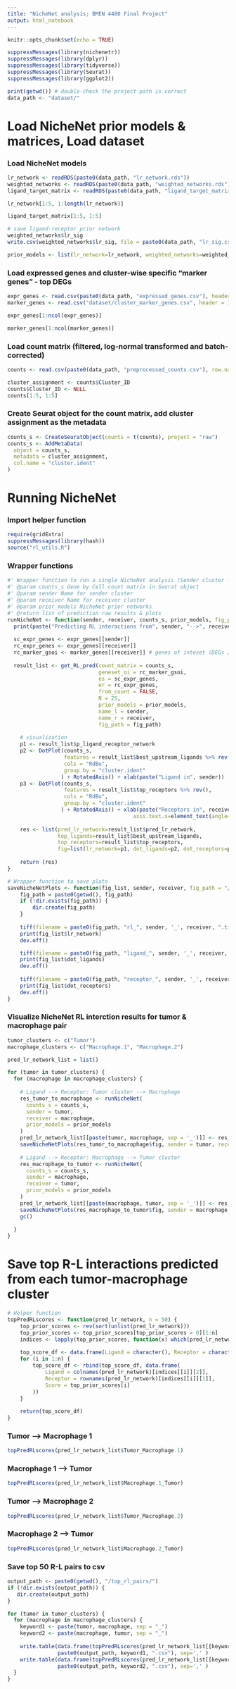 ```yaml
---
title: "NicheNet analysis; BMEN 4480 Final Project"
output: html_notebook
---
```


```r
knitr::opts_chunk$set(echo = TRUE)
```

```r
suppressMessages(library(nichenetr))
suppressMessages(library(dplyr))
suppressMessages(library(tidyverse))
suppressMessages(library(Seurat))
suppressMessages(library(ggplot2))
```


```r
print(getwd()) # double-check the project path is correct
data_path <- "dataset/"
```

# Load NicheNet prior models & matrices, Load dataset
### Load NicheNet models
```r
lr_network <- readRDS(paste0(data_path, "lr_network.rds"))
weighted_networks <- readRDS(paste0(data_path, "weighted_networks.rds"))
ligand_target_matrix <- readRDS(paste0(data_path, "ligand_target_matrix.rds"))
```

```r
lr_network[1:5, 1:length(lr_network)]
```

```r
ligand_target_matrix[1:5, 1:5]
```


```r
# save ligand-receptor prior network
weighted_networks$lr_sig
write.csv(weighted_networks$lr_sig, file = paste0(data_path, "lr_sig.csv"))
```


```r
prior_models <- list(lr_network=lr_network, weighted_networks=weighted_networks, ligand_target_matrix=ligand_target_matrix)
```



### Load expressed genes and cluster-wise specific "marker genes" - top DEGs
```r
expr_genes <- read.csv(paste0(data_path, "expressed_genes.csv"), header = 1)
marker_genes <- read.csv("dataset/cluster_marker_genes.csv", header = 1)
```

```r
expr_genes[1:ncol(expr_genes)]
```
```r
marker_genes[1:ncol(marker_genes)]
```

### Load count matrix (filtered, log-normal transformed and batch-corrected)
```r
counts <- read.csv(paste0(data_path, "preprocessed_counts.csv"), row.names = "Cell_ID", header = 1)
```

```r
cluster_assignment <- counts$Cluster_ID
counts$Cluster_ID <- NULL
counts[1:5, 1:5]
```

### Create Seurat object for the count matrix, add cluster assignment as the metadata
```r
counts_s <- CreateSeuratObject(counts = t(counts), project = "raw")
counts_s <- AddMetaData(
  object = counts_s,
  metadata = cluster_assignment,
  col.name = "cluster.ident"
)
```

# Running NicheNet
### Import helper function
```r
require(gridExtra)
suppressMessages(library(hash))
source("rl_utils.R")
```

### Wrapper functions
```r
#' Wrapper function to run a single NicheNet analysis (Sender cluster -> Receiver cluster)
#' @param counts_s Gene by Cell count matrix in Seurat object
#' @param sender Name for sender cluster
#' @param receiver Name for receiver cluster
#' @param prior_models NicheNet prior networks
#' @return list of prediction raw results & plots
runNicheNet <- function(sender, receiver, counts_s, prior_models, fig_path = "/plots/") { 
  print(paste("Predicting RL interactions from", sender, "-->", receiver, sep = " "))
  
  sc_expr_genes <- expr_genes[[sender]]
  rc_expr_genes <- expr_genes[[receiver]]
  rc_marker_gsoi <- marker_genes[[receiver]] # genes of inteset (DEGs / marker genes) for the receiver cluster
  
  result_list <- get_RL_pred(count_matrix = counts_s,
                             geneset_oi = rc_marker_gsoi,
                             es = sc_expr_genes,
                             er = rc_expr_genes,
                             from_count = FALSE,
                             N = 25,
                             prior_models = prior_models,
                             name_l = sender,
                             name_r = receiver,
                             fig_path = fig_path)
  
    # visualization
    p1 <- result_list$p_ligand_receptor_network
    p2 <- DotPlot(counts_s,
                  features = result_list$best_upstream_ligands %>% rev(),
                  cols = "RdBu",
                  group.by = "cluster.ident"
                 ) + RotatedAxis() + xlab(paste("Ligand in", sender))
    p3 <- DotPlot(counts_s,
                  features = result_list$top_receptors %>% rev(),
                  cols = "RdBu",
                  group.by = "cluster.ident"
                 ) + RotatedAxis() + xlab(paste("Receptors in", receiver)) + theme(
                                        axis.text.x=element_text(angle=45,size = rel(0.5), margin = margin(0.2, unit = "cm"), vjust = 1))
    
    res <- list(pred_lr_network=result_list$pred_lr_network,
                top_ligands=result_list$best_upstream_ligands, 
                top_receptors=result_list$top_receptors, 
                fig=list(lr_network=p1, dot_ligands=p2, dot_receptors=p3))
    
    return (res)
}
```


```r
# Wrapper function to save plots
saveNicheNetPlots <- function(fig_list, sender, receiver, fig_path = "/plots/") {
    fig_path = paste0(getwd(), fig_path)
    if (!dir.exists(fig_path)) {
        dir.create(fig_path)
    }
    
    tiff(filename = paste0(fig_path, "rl_", sender, '_', receiver, ".tiff"), width = 10, height = 6, units = "in", res = 300)
    print(fig_list$lr_network)
    dev.off()

    tiff(filename = paste0(fig_path, "ligand_", sender, '_', receiver, ".tiff"), width = 8, height = 5, units = "in", res = 300)
    print(fig_list$dot_ligands)
    dev.off()
    
    tiff(filename = paste0(fig_path, "receptor_", sender, '_', receiver, ".tiff"), width = 8, height = 5, units = "in", res = 300)
    print(fig_list$dot_receptors)
    dev.off()
}
```


### Visualize NicheNet RL interction results for tumor & macrophage pair
```r
tumor_clusters <- c("Tumor")
macrophage_clusters <- c("Macrophage.1", "Macrophage.2")

pred_lr_network_list = list()

for (tumor in tumor_clusters) {
  for (macrophage in macrophage_clusters) {
    
    # Ligand --> Receptor: Tumor cluster --> Macrophage
    res_tumor_to_macrophage <- runNicheNet(
      counts_s = counts_s,
      sender = tumor,
      receiver = macrophage,
      prior_models = prior_models
    )
    pred_lr_network_list[[paste(tumor, macrophage, sep = '_')]] <- res_tumor_to_macrophage$pred_lr_network
    saveNicheNetPlots(res_tumor_to_macrophage$fig, sender = tumor, receiver = macrophage)
    
    # Ligand --> Receptor: Macrophage --> Tumor cluster
    res_macrophage_to_tumor <- runNicheNet(
      counts_s = counts_s,
      sender = macrophage,
      receiver = tumor,
      prior_models = prior_models
    )
    pred_lr_network_list[[paste(macrophage, tumor, sep = '_')]] <- res_macrophage_to_tumor$pred_lr_network
    saveNicheNetPlots(res_macrophage_to_tumor$fig, sender = macrophage, receiver = tumor)
    gc()
    
  }
}
```


# Save top R-L interactions predicted from each tumor-macrophage cluster
```r
# Helper function
topPredRLscores <- function(pred_lr_network, n = 50) {
    top_prior_scores <- rev(sort(unlist(pred_lr_network)))
    top_prior_scores <- top_prior_scores[top_prior_scores > 0][1:n]
    indices <- lapply(top_prior_scores, function(x) which(pred_lr_network == x, arr.ind = TRUE))
    
    top_score_df <- data.frame(Ligand = character(), Receptor = character(), Score = numeric())
    for (i in 1:n) {
        top_score_df <- rbind(top_score_df, data.frame(
            Ligand = colnames(pred_lr_network)[indices[[i]][2]],
            Receptor = rownames(pred_lr_network)[indices[[i]][1]],
            Score = top_prior_scores[i]
        ))
    }
    
    return(top_score_df)
}
```


### Tumor --> Macrophage 1
```r
topPredRLscores(pred_lr_network_list$Tumor_Macrophage.1)
```

### Macrophage 1 --> Tumor
```r
topPredRLscores(pred_lr_network_list$Macrophage.1_Tumor)
```

### Tumor --> Macrophage 2
```r
topPredRLscores(pred_lr_network_list$Tumor_Macrophage.2)
```

### Macrophage 2 --> Tumor
```r
topPredRLscores(pred_lr_network_list$Macrophage.2_Tumor)
```


### Save top 50 R-L pairs to csv
```r
output_path <- paste0(getwd(), "/top_rl_pairs/")
if (!dir.exists(output_path)) {
   dir.create(output_path)
}

for (tumor in tumor_clusters) {
  for (macrophage in macrophage_clusters) {
    keyword1 <- paste(tumor, macrophage, sep = "_")
    keyword2 <- paste(macrophage, tumor, sep = "_")
    
    write.table(data.frame(topPredRLscores(pred_lr_network_list[[keyword1]])), 
                paste0(output_path, keyword1, ".csv"), sep=',' )
    write.table(data.frame(topPredRLscores(pred_lr_network_list[[keyword2]])), 
                paste0(output_path, keyword2, ".csv"), sep=',' )
  }
}
```
